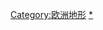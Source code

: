 {{Catnav|頁面分類|地理|水體|海峡}}
{{Catnav|頁面分類|地理|大洲|欧洲|欧洲地理}}
{{Catnav|頁面分類|地理|地形|海峡}}
{{Catnav|頁面分類|地理|各大洲地理|欧洲地理}}
{{Catnav|頁面分類|各種主題的頁面分類|依大洲来作的分类|各大洲地理|欧洲地理}}
{{Commonscat|Straits of Europe}}

[[Category:欧洲地形‎|Category:欧洲地形‎]]
[[Category:海峡|*]]